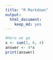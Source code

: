```yaml
---
title: "R Markdown"
output: 
  html_document: 
    keep_md: yes
---
```


```r
#Here we go 
x <- sum(2, 6, 4)
answer <- 4*x
print(answer)
```
